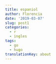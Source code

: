 ```yaml
---
title: espaniol
author: Florencia
date: '2019-03-07'
slug: post1
categories:
  - r
  - ingles
tags:
  - go
  - hugo
translationKey: about
---
```

